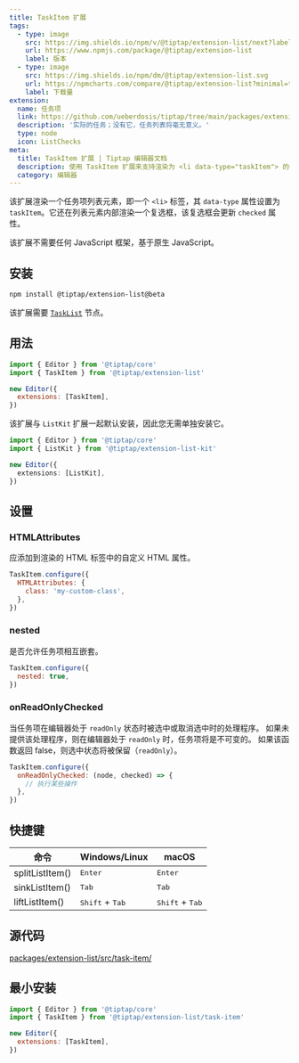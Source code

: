 ```yaml
---
title: TaskItem 扩展
tags:
  - type: image
    src: https://img.shields.io/npm/v/@tiptap/extension-list/next?label=版本
    url: https://www.npmjs.com/package/@tiptap/extension-list
    label: 版本
  - type: image
    src: https://img.shields.io/npm/dm/@tiptap/extension-list.svg
    url: https://npmcharts.com/compare/@tiptap/extension-list?minimal=true
    label: 下载量
extension:
  name: 任务项
  link: https://github.com/ueberdosis/tiptap/tree/main/packages/extension-list
  description: '实际的任务；没有它，任务列表将毫无意义。'
  type: node
  icon: ListChecks
meta:
  title: TaskItem 扩展 | Tiptap 编辑器文档
  description: 使用 TaskItem 扩展来支持渲染为 <li data-type="taskItem"> 的任务项，并带有复选框。更多内容请参见我们的文档！
  category: 编辑器
---
```



该扩展渲染一个任务项列表元素，即一个 `<li>` 标签，其 `data-type` 属性设置为 `taskItem`。它还在列表元素内部渲染一个复选框，该复选框会更新 `checked` 属性。

该扩展不需要任何 JavaScript 框架，基于原生 JavaScript。

<CodeDemo path="/Nodes/TaskItem" />

## 安装

```bash
npm install @tiptap/extension-list@beta
```

该扩展需要 [`TaskList`](/editor/extensions/nodes/task-list) 节点。

## 用法

```js
import { Editor } from '@tiptap/core'
import { TaskItem } from '@tiptap/extension-list'

new Editor({
  extensions: [TaskItem],
})
```

该扩展与 `ListKit` 扩展一起默认安装，因此您无需单独安装它。

```ts
import { Editor } from '@tiptap/core'
import { ListKit } from '@tiptap/extension-list-kit'

new Editor({
  extensions: [ListKit],
})
```

## 设置

### HTMLAttributes

应添加到渲染的 HTML 标签中的自定义 HTML 属性。

```js
TaskItem.configure({
  HTMLAttributes: {
    class: 'my-custom-class',
  },
})
```

### nested

是否允许任务项相互嵌套。

```js
TaskItem.configure({
  nested: true,
})
```

### onReadOnlyChecked

当任务项在编辑器处于 `readOnly` 状态时被选中或取消选中时的处理程序。
如果未提供该处理程序，则在编辑器处于 `readOnly` 时，任务项将是不可变的。
如果该函数返回 false，则选中状态将被保留（`readOnly`）。

```js
TaskItem.configure({
  onReadOnlyChecked: (node, checked) => {
    // 执行某些操作
  },
})
```

## 快捷键

| 命令           | Windows/Linux                     | macOS                             |
| --------------- | --------------------------------- | --------------------------------- |
| splitListItem() | <kbd>Enter</kbd>                  | <kbd>Enter</kbd>                  |
| sinkListItem()  | <kbd>Tab</kbd>                    | <kbd>Tab</kbd>                    |
| liftListItem()  | <kbd>Shift</kbd> + <kbd>Tab</kbd> | <kbd>Shift</kbd> + <kbd>Tab</kbd> |

## 源代码

[packages/extension-list/src/task-item/](https://github.com/ueberdosis/tiptap/blob/main/packages/extension-list/src/task-item/)

## 最小安装

```js
import { Editor } from '@tiptap/core'
import { TaskItem } from '@tiptap/extension-list/task-item'

new Editor({
  extensions: [TaskItem],
})
```